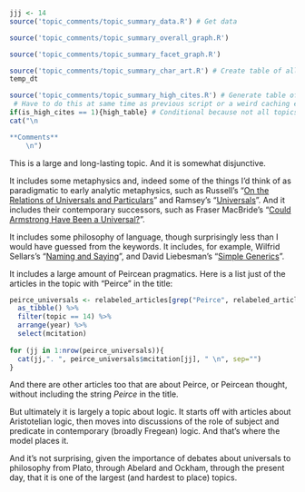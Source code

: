 ```r
jjj <- 14
source('topic_comments/topic_summary_data.R') # Get data
```

```r
source('topic_comments/topic_summary_overall_graph.R')
```

```r
source('topic_comments/topic_summary_facet_graph.R')
```

```r
source('topic_comments/topic_summary_char_art.R') # Create table of all articles in topic
temp_dt
```

```r
source('topic_comments/topic_summary_high_cites.R') # Generate table of highly cited articles. 
 # Have to do this at same time as previous script or a weird caching error occurs.
if(is_high_cites == 1){high_table} # Conditional because not all topics have high cites
cat("\n

**Comments**
	\n")
```

This is a large and long-lasting topic. And it is somewhat disjunctive.

It includes some metaphysics and, indeed some of the things I'd think of as paradigmatic to early analytic metaphysics, such as Russell's "[On the Relations of Universals and Particulars](https://philpapers.org/rec/RUSOTR-3)" and Ramsey's "[Universals](https://philpapers.org/rec/RAMU)". And it includes their contemporary successors, such as Fraser MacBride's "[Could Armstrong Have Been a Universal?](https://philpapers.org/rec/MACCAH)".

It includes some philosophy of language, though surprisingly less than I would have guessed from the keywords. It includes, for example, Wilfrid Sellars's "[Naming and Saying](https://philpapers.org/rec/SELNAS)", and David Liebesman's "[Simple Generics](https://philpapers.org/rec/LIESG)".

It includes a large amount of Peircean pragmatics. Here is a list just of the articles in the topic with "Peirce" in the title:

```r
peirce_universals <- relabeled_articles[grep("Peirce", relabeled_articles$title),] %>%
  as_tibble() %>%
  filter(topic == 14) %>%
  arrange(year) %>%
  select(mcitation)
  
for (jj in 1:nrow(peirce_universals)){
  cat(jj,". ", peirce_universals$mcitation[jj], " \n", sep="")
}
```

And there are other articles too that are about Peirce, or Peircean thought, without including the string _Peirce_ in the title.

But ultimately it is largely a topic about logic. It starts off with articles about Aristotelian logic, then moves into discussions of the role of subject and predicate in contemporary (broadly Fregean) logic. And that's where the model places it.

And it's not surprising, given the importance of debates about universals to philosophy from Plato, through Abelard and Ockham, through the present day, that it is one of the largest (and hardest to place) topics. 